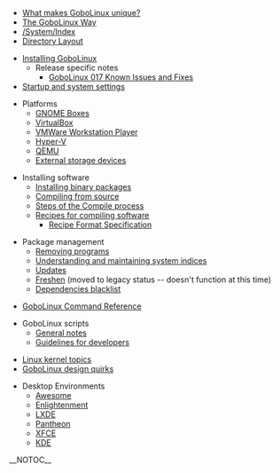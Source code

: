 * [[What makes GoboLinux unique?]]
* [[The GoboLinux Way]]
* [[/System/Index]]
* [[The GoboLinux Filesystem Hierarchy|Directory Layout]]

* [[Installing GoboLinux]]
** Release specific notes
*** [[GoboLinux 017 Known Issues and Fixes]]
* [[Configuring-the-boot-process| Startup and system settings]]

* Platforms
** [[Running under GNOME Boxes|GNOME Boxes]]
** [[Running under VirtualBox|VirtualBox]]
** [[Running under VMWare Workstation Player|VMWare Workstation Player]]
** [[Running under HyperV|Hyper-V]]
** [[Installing-GoboLinux-under-QEMU|QEMU]]
** [[Installing to external storage devices|External storage devices]]

* Installing software
** [[Using binary packages|Installing binary packages]]
** [[Compiling from source]]
** [[Steps of the Compile process]]
** [[Recipe|Recipes for compiling software]]
*** [[Recipe Format Specification]]

* Package management
** [[Removing programs]]
** [[Understanding and maintaining system indices]]
** [[Updating-packages | Updates]]
** [[Freshen]] (moved to legacy status -- doesn't function at this time)
** [[Dependencies blacklist]]

* [[GoboLinux Command Reference]]

* GoboLinux scripts
** [[General notes about the scripts|General notes]]
** [[Guidelines for script authors|Guidelines for developers]]

* [[Linux kernel topics]]
* [[GoboLinux dark corners|GoboLinux design quirks]]

* Desktop Environments
** [[Awesome]]
** [[Enlightenment]]
** [[LXDE]]
** [[Pantheon]]
** [[XFCE]]
** [[KDE]]

__NOTOC__

